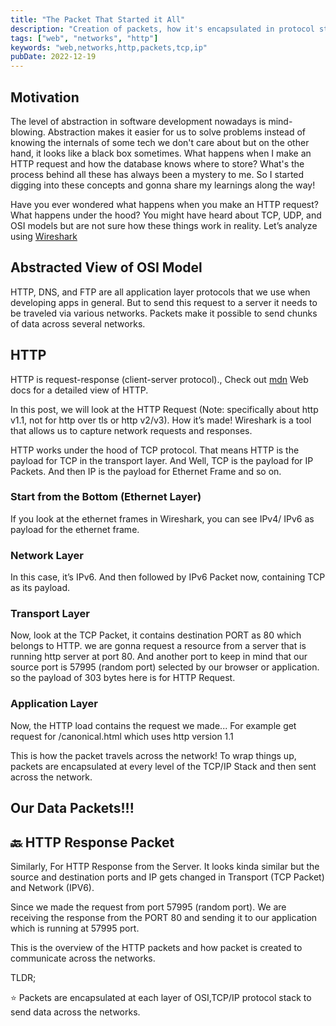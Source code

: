 ```yaml
---
title: "The Packet That Started it All"
description: "Creation of packets, how it's encapsulated in protocol stack"
tags: ["web", "networks", "http"]
keywords: "web,networks,http,packets,tcp,ip"
pubDate: 2022-12-19
---
```



## Motivation

The level of abstraction in software development nowadays is mind-blowing.
Abstraction makes it easier for us to solve problems instead of knowing the internals of some tech we don't care about but on the other hand,
it looks like a black box sometimes. What happens when I make an HTTP request and how the database knows where to store?
What's the process behind all these has always been a mystery to me.
So I started digging into these concepts and gonna share my learnings along the way!

Have you ever wondered what happens when you make an HTTP request?
What happens under the hood? You might have heard about TCP, UDP, and OSI models but are not sure how these things work in reality.
Let’s analyze using [Wireshark](https://www.wireshark.org/)

## Abstracted View of OSI Model

<ImageView
  src={osi}
  alt="osi layer architecture containing application layer having protocols http, dns, ftp and transport layer protocol containing udp, tcp and quic"
/>

HTTP, DNS, and FTP are all application layer protocols that we use when developing apps in general. But to send this request to a server it needs to be traveled via various networks. Packets make it possible to send chunks of data across several networks.

## HTTP

HTTP is request-response (client-server protocol)., Check out [mdn]("https://developer.mozilla.org/en-US/docs/Web/HTTP") Web docs for a detailed view of HTTP.

In this post, we will look at the HTTP Request (Note: specifically about http v1.1, not for http over tls or http v2/v3). How it’s made! Wireshark is a tool that allows us to capture network requests and responses.

HTTP works under the hood of TCP protocol. That means HTTP is the payload for TCP in the
transport layer. And Well, TCP is the payload for IP Packets. And then IP is the payload for Ethernet Frame and so on.

### Start from the Bottom (Ethernet Layer)

If you look at the ethernet frames in Wireshark, you can see IPv4/ IPv6 as payload for the ethernet frame.

<ImageView
  src={ethernet}
  alt="ethernet frame containing IPv6 as payload in wireshark"
/>

### Network Layer

In this case, it’s IPv6. And then followed by IPv6 Packet now, containing TCP as its payload.

<ImageView
  src={ipv6}
  alt="IPv6 packet containing TCP as payload in wireshark"
/>

### Transport Layer

Now, look at the TCP Packet, it contains destination PORT as 80 which belongs to HTTP. we are gonna request a resource from a server that is running http server at port 80. And another port to keep in mind that our source port is 57995 (random port) selected by our browser or application. so the payload of 303 bytes here is for HTTP Request.

<ImageView
  src={tcpPacket}
  alt="tcp packet containing destination port as 80 (http port), desination port as 57995 (random port) and tcp payload byte as 303 which is request data of http"
/>

### Application Layer

Now, the HTTP load contains the request we made... For example get request for /canonical.html which uses http version 1.1

<ImageView src={tcpPayload} alt="" />

This is how the packet travels across the network! To wrap things up, packets are encapsulated at every level of the TCP/IP Stack and then sent across the network.

## Our Data Packets!!!

<ImageView
  src={payload}
  alt="diagram containing http encapsulated in http, tcp encapsulated in ip and then ip encapsulated in ethernet frames"
/>

## 🔙 HTTP Response Packet

Similarly, For HTTP Response from the Server. It looks kinda similar but the source and destination ports and IP gets changed in Transport (TCP Packet) and Network (IPV6).

Since we made the request from port 57995 (random port). We are receiving the response from the PORT 80 and sending it to our application which is running at 57995 port.

<ImageView
  src={responsetcp}
  alt="tcp packet containing source port as 80 (http port), desination port as 57995 (random port)"
/>

This is the overview of the HTTP packets and how packet is created to communicate across the networks.

TLDR;

⭐ Packets are encapsulated at each layer of OSI,TCP/IP protocol stack to send data across the networks.
